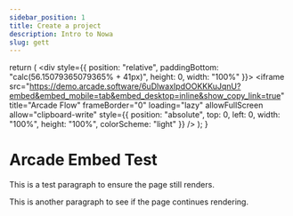 ```yaml
---
sidebar_position: 1
title: Create a project 
description: Intro to Nowa
slug: gett
---
```



  return (
    <div style={{ position: "relative", paddingBottom: "calc(56.15079365079365% + 41px)", height: 0, width: "100%" }}>
      <iframe 
        src="https://demo.arcade.software/6uDlwaxIpdOOKKKuJqnU?embed&embed_mobile=tab&embed_desktop=inline&show_copy_link=true" 
        title="Arcade Flow" 
        frameBorder="0" 
        loading="lazy" 
        allowFullScreen 
        allow="clipboard-write"
        style={{ position: "absolute", top: 0, left: 0, width: "100%", height: "100%", colorScheme: "light" }}
      />
    </div>
  );
}

# Arcade Embed Test

This is a test paragraph to ensure the page still renders.

<!-- <ArcadeEmbed /> -->

This is another paragraph to see if the page continues rendering.
